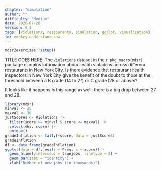 ```yaml
---
chapter: "simulation"
author: ""
difficulty: "Medium"
date: 2020-07-20 
version: 0.1
tags: [violations, restaurants, simulation, ggplot, visualization]
id: monkey-understand-saw
---
```


```r
mdsr2exercises::setup()
```

TITLE GOES HERE: The `Violations` dataset in the `r pkg_macro(mdsr)` package contains information about health violations across different restaurants in New York City. Is there evidence that restaurant health inspectors in New York City give the benefit of the doubt to those at the threshold between a B grade (14 to 27) or C grade (28 or above)?

<!--begin-answer-->
It looks like it happens in this range as well: there is a big drop between 27 and 28.
```r
library(mdsr)
minval <- 25
maxval <- 30
justScores <- Violations |>
  filter(score >= minval & score <= maxval) |>
  select(dba, score) |>
  unique()
gradeInflation <- tally(~score, data = justScores)
gradeInflation
df <- data.frame(gradeInflation)
ggplot(data = df, aes(y = Freq, x = score)) +
  geom_hline(yintercept = truejobs, linetype = 2) +
  geom_bar(stat = "identity") +
  xlab("Number of new jobs (in thousands)")
```
<!--end-answer-->




